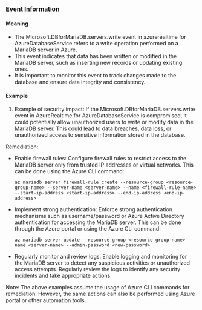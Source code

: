 
### Event Information

#### Meaning

- The Microsoft.DBforMariaDB.servers.write event in azurerealtime for AzureDatabaseService refers to a write operation performed on a MariaDB server in Azure.
- This event indicates that data has been written or modified in the MariaDB server, such as inserting new records or updating existing ones.
- It is important to monitor this event to track changes made to the database and ensure data integrity and consistency.

#### Example

1. Example of security impact: If the Microsoft.DBforMariaDB.servers.write event in AzureRealtime for AzureDatabaseService is compromised, it could potentially allow unauthorized users to write or modify data in the MariaDB server. This could lead to data breaches, data loss, or unauthorized access to sensitive information stored in the database.

Remediation:
- Enable firewall rules: Configure firewall rules to restrict access to the MariaDB server only from trusted IP addresses or virtual networks. This can be done using the Azure CLI command:
  ```
  az mariadb server firewall-rule create --resource-group <resource-group-name> --server-name <server-name> --name <firewall-rule-name> --start-ip-address <start-ip-address> --end-ip-address <end-ip-address>
  ```

- Implement strong authentication: Enforce strong authentication mechanisms such as username/password or Azure Active Directory authentication for accessing the MariaDB server. This can be done through the Azure portal or using the Azure CLI command:
  ```
  az mariadb server update --resource-group <resource-group-name> --name <server-name> --admin-password <new-password>
  ```

- Regularly monitor and review logs: Enable logging and monitoring for the MariaDB server to detect any suspicious activities or unauthorized access attempts. Regularly review the logs to identify any security incidents and take appropriate actions.

Note: The above examples assume the usage of Azure CLI commands for remediation. However, the same actions can also be performed using Azure portal or other automation tools.

